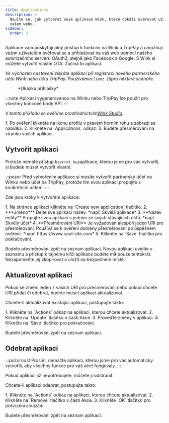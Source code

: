 ```yaml
---
title: Applications
description: >-
  Naučte se, jak vytvářet nové aplikace Wink, které dokáží ověřovat uživatele na
  vašem webu.
sidebar:
  order: 3
---
```


Aplikace vám poskytují plný přístup k funkcím na Wink a TripPay a umožňují vašim uživatelům ověřovat se a přihlašovat na váš web pomocí našeho autorizačního serveru OAuth2; stejně jako Facebook a Google.
S Wink si můžete vytvořit vlastní OTA. Začíná to aplikací.

*Ve výchozím nastavení získáte aplikaci při registraci nového partnerského účtu Wink nebo účtu TripPay. Používáme`client ID`pro některé scénáře.*

<figure>
  <CloudinaryImage width="350" height="215" resize="scale" quality="best" alt="Ukázková žádost" src="academy/application" errorImage="noimage_opaque_nyrtl0.png" />

  <figcaption>*Ukázka přihlášky*</figcaption>
</figure>


:::note
Aplikaci vygenerovanou na Winku nebo TripPay lze použít pro všechny koncové body API.
:::

*V tomto příkladu se ověříme prostřednictvím[Wink Studio](https://studio.wink.travel).*

<Steps>
  1. Po ověření klikněte na ikonu profilu v pravém horním rohu a zobrazí se nabídka.
  2. Klikněte na `Applications` odkaz.
  3. Budete přesměrováni na stránku vašich aplikací.
</Steps>


## Vytvořit aplikaci

Protože nemáte přístup k`secret key`aplikace, kterou jsme pro vás vytvořili, si budete muset vytvořit vlastní.

:::pozor
Před vytvořením aplikace si musíte vytvořit partnerský účet na Winku nebo účet na TripPay, protože tím svou aplikaci propojíte s konkrétním účtem.
:::

Zde jsou kroky k vytvoření aplikace:

<Steps>
  1. Na stránce aplikací klikněte na `Create new application` tlačítko.
  2. ***Jméno*** Dejte své aplikaci název. *např. Skvělá aplikace*
  3. **Název entity** Propojte svou aplikaci s jedním ze svých stávajících účtů. *např. Skvělý účet*
  4. **Přesměrování URI** Je vyžadován alespoň jeden URI pro přesměrování. Používá se k ověření domény přesměrování po úspěšném ověření. *např. https://www.cool-site.com*
  5. Klikněte na `Save` tlačítko pro pokračování.
</Steps>


Budete přesměrováni zpět na seznam aplikací. Novou aplikaci uvidíte v seznamu a přístup k tajnému klíči aplikace budete mít pouze tentokrát. Nezapomeňte jej zkopírovat a uložit na bezpečném místě.

## Aktualizovat aplikaci

Pokud se změní jeden z vašich URI pro přesměrování nebo pokud chcete URI přidat či odebrat, budete muset aplikaci aktualizovat.

Chcete-li aktualizovat existující aplikaci, postupujte takto:

<Steps>
  1. Klikněte na `Actions` odkaz na aplikaci, kterou chcete aktualizovat.
  2. Klikněte na `Update` tlačítko v části Akce.
  3. Proveďte změny v aplikaci.
  4. Klikněte na `Save` tlačítko pro pokračování.
</Steps>


Budete přesměrováni zpět na seznam aplikací.

## Odebrat aplikaci

:::pozornost
Prosím, nemažte aplikaci, kterou jsme pro vás automaticky vytvořili, aby všechny funkce pro váš účet fungovaly. :::

Pokud aplikaci již nepotřebujete, můžete ji odstranit.

Chcete-li aplikaci odebrat, postupujte takto:

<Steps>
  1. Klikněte na `Actions` odkaz na aplikaci, kterou chcete aktualizovat.
  2. Klikněte na `Remove` tlačítko v části Akce.
  3. Klikněte `OK` tlačítko pro potvrzení smazání.
</Steps>


Budete přesměrováni zpět na seznam aplikací.

